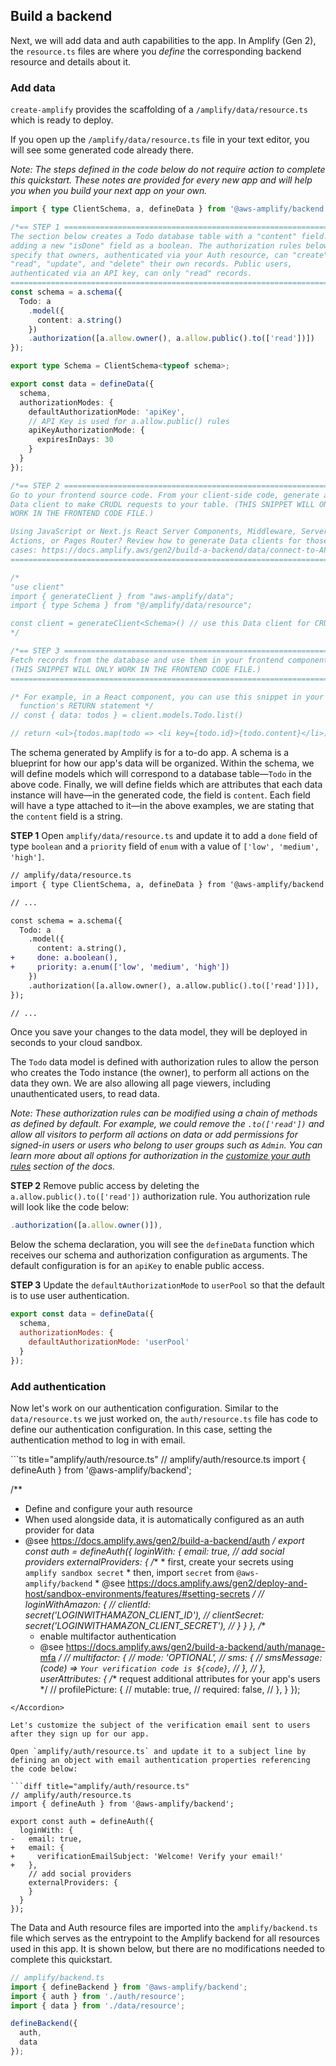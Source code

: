 ## Build a backend

Next, we will add data and auth capabilities to the app.  In Amplify (Gen 2), the `resource.ts` files are where you _define_ the corresponding backend resource and details about it.

### Add data

`create-amplify` provides the scaffolding of a `/amplify/data/resource.ts` which is ready to deploy.

<Accordion title="See the complete /amplify/data/resources.ts">

If you open up the `/amplify/data/resource.ts` file in your text editor, you will see some generated code already there.

_Note: The steps defined in the code below do not require action to complete this quickstart. These notes are provided for every new app and will help you when you build your next app on your own._

```ts showLineNumbers title="amplify/data/resource.ts"
import { type ClientSchema, a, defineData } from '@aws-amplify/backend';

/*== STEP 1 ===============================================================
The section below creates a Todo database table with a "content" field. Try
adding a new "isDone" field as a boolean. The authorization rules below
specify that owners, authenticated via your Auth resource, can "create",
"read", "update", and "delete" their own records. Public users,
authenticated via an API key, can only "read" records.
=========================================================================*/
const schema = a.schema({
  Todo: a
    .model({
      content: a.string()
    })
    .authorization([a.allow.owner(), a.allow.public().to(['read'])])
});

export type Schema = ClientSchema<typeof schema>;

export const data = defineData({
  schema,
  authorizationModes: {
    defaultAuthorizationMode: 'apiKey',
    // API Key is used for a.allow.public() rules
    apiKeyAuthorizationMode: {
      expiresInDays: 30
    }
  }
});

/*== STEP 2 ===============================================================
Go to your frontend source code. From your client-side code, generate a
Data client to make CRUDL requests to your table. (THIS SNIPPET WILL ONLY
WORK IN THE FRONTEND CODE FILE.)

Using JavaScript or Next.js React Server Components, Middleware, Server
Actions, or Pages Router? Review how to generate Data clients for those use
cases: https://docs.amplify.aws/gen2/build-a-backend/data/connect-to-API/
=========================================================================*/

/*
"use client"
import { generateClient } from "aws-amplify/data";
import { type Schema } from "@/amplify/data/resource";

const client = generateClient<Schema>() // use this Data client for CRUDL requests
*/

/*== STEP 3 ===============================================================
Fetch records from the database and use them in your frontend component.
(THIS SNIPPET WILL ONLY WORK IN THE FRONTEND CODE FILE.)
=========================================================================*/

/* For example, in a React component, you can use this snippet in your
  function's RETURN statement */
// const { data: todos } = client.models.Todo.list()

// return <ul>{todos.map(todo => <li key={todo.id}>{todo.content}</li>)}</ul>
```

  The schema generated by Amplify is for a to-do app. A schema is a blueprint
  for how our app's data will be organized. Within the schema, we will define
  models which will correspond to a database table—`Todo` in the above code.
  Finally, we will define fields which are attributes that each data instance
  will have—in the generated code, the field is `content`. Each
  field will have a type attached to it—in the above examples, we are stating
  that the `content` field is a string.
</Accordion>


<b>STEP 1</b> Open `amplify/data/resource.ts` and update it to add a `done` field of type `boolean` and a `priority` field of `enum` with a value of `['low', 'medium', 'high']`.

```diff title="amplify/data/resource.ts"
// amplify/data/resource.ts
import { type ClientSchema, a, defineData } from '@aws-amplify/backend';

// ...

const schema = a.schema({
  Todo: a
    .model({
      content: a.string(),
+     done: a.boolean(),
+     priority: a.enum(['low', 'medium', 'high'])
    })
    .authorization([a.allow.owner(), a.allow.public().to(['read'])]),
});

// ...
```

Once you save your changes to the data model, they will be deployed in seconds to your cloud sandbox.


The `Todo` data model is defined with authorization rules to allow the person who creates the Todo instance (the owner), to perform all actions on the data they own.  We are also allowing all page viewers, including unauthenticated users, to read data.

_Note: These authorization rules can be modified using a chain of methods as defined by default. For example, we could remove the `.to(['read'])` and allow all visitors to perform all actions on data or add permissions for signed-in users or users who belong to user groups such as `Admin`. You can learn more about all options for authorization in the [customize your auth rules](/gen2/build-a-backend/data/customize-authz/) section of the docs._

<b>STEP 2</b> Remove public access by deleting the `a.allow.public().to(['read'])` authorization rule. You authorization rule will look like the code below:

```js
.authorization([a.allow.owner()]),
```

Below the schema declaration, you will see the `defineData` function which receives our schema and authorization configuration as arguments.  The default configuration is for an `apiKey` to enable public access.

<b>STEP 3</b> Update the `defaultAuthorizationMode` to `userPool` so that the default is to use user authentication.

```js
export const data = defineData({
  schema,
  authorizationModes: {
    defaultAuthorizationMode: 'userPool'
  }
});
```


### Add authentication

Now let's work on our authentication configuration. Similar to the `data/resource.ts` we just worked on, the `auth/resource.ts` file has code to define our authentication configuration. In this case, setting the authentication method to log in with email.

<Accordion title="See the complete /amplify/auth/resources.ts">
```ts title="amplify/auth/resource.ts"
// amplify/auth/resource.ts
import { defineAuth } from '@aws-amplify/backend';

/**
 * Define and configure your auth resource
 * When used alongside data, it is automatically configured as an auth provider for data
 * @see https://docs.amplify.aws/gen2/build-a-backend/auth
 */
export const auth = defineAuth({
  loginWith: {
    email: true,
    // add social providers
    externalProviders: {
      /**
       * first, create your secrets using `amplify sandbox secret`
       * then, import `secret` from `@aws-amplify/backend`
       * @see https://docs.amplify.aws/gen2/deploy-and-host/sandbox-environments/features/#setting-secrets
       */
      // loginWithAmazon: {
      //   clientId: secret('LOGINWITHAMAZON_CLIENT_ID'),
      //   clientSecret: secret('LOGINWITHAMAZON_CLIENT_SECRET'),
      // }
    }
  },
  /**
   * enable multifactor authentication
   * @see https://docs.amplify.aws/gen2/build-a-backend/auth/manage-mfa
   */
  // multifactor: {
  //   mode: 'OPTIONAL',
  //   sms: {
  //     smsMessage: (code) => `Your verification code is ${code}`,
  //   },
  // },
  userAttributes: {
    /** request additional attributes for your app's users */
    // profilePicture: {
    //   mutable: true,
    //   required: false,
    // },
  }
});
```
</Accordion>

Let's customize the subject of the verification email sent to users after they sign up for our app.

Open `amplify/auth/resource.ts` and update it to a subject line by defining an object with email authentication properties referencing the code below:

```diff title="amplify/auth/resource.ts"
// amplify/auth/resource.ts
import { defineAuth } from '@aws-amplify/backend';

export const auth = defineAuth({
  loginWith: {
-   email: true,
+   email: {
+     verificationEmailSubject: 'Welcome! Verify your email!'
+   },
    // add social providers
    externalProviders: {
    }
  }
});
```


<Callout info>The Data and Auth resource files are imported into the `amplify/backend.ts` file which serves as the entrypoint to the Amplify backend for all resources used in this app. It is shown below, but there are no modifications needed to complete this quickstart.</Callout>

```ts title="amplify/backend.ts"
// amplify/backend.ts
import { defineBackend } from '@aws-amplify/backend';
import { auth } from './auth/resource';
import { data } from './data/resource';

defineBackend({
  auth,
  data
});
```
